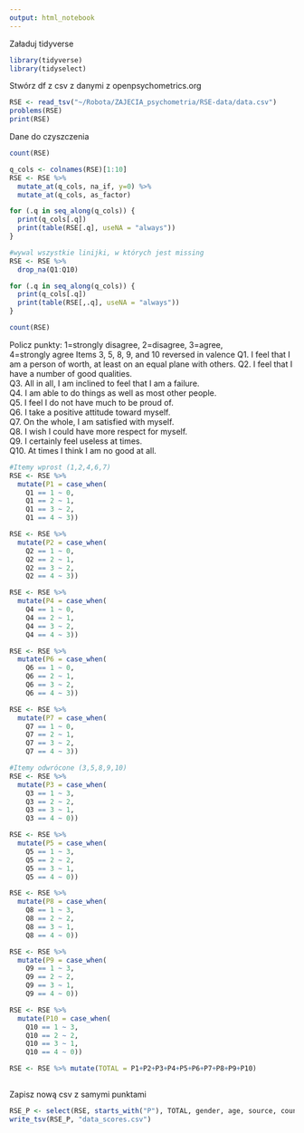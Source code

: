 ```yaml
---
output: html_notebook
---
```


Załaduj tidyverse
```r
library(tidyverse)
library(tidyselect)
```

Stwórz df z csv z danymi z openpsychometrics.org
```r
RSE <- read_tsv("~/Robota/ZAJECIA_psychometria/RSE-data/data.csv")
problems(RSE)
print(RSE)
```

Dane do czyszczenia
```r
count(RSE)

q_cols <- colnames(RSE)[1:10]
RSE <- RSE %>% 
  mutate_at(q_cols, na_if, y=0) %>% 
  mutate_at(q_cols, as_factor)

for (.q in seq_along(q_cols)) {
  print(q_cols[.q])
  print(table(RSE[.q], useNA = "always"))
}

#wywal wszystkie linijki, w których jest missing
RSE <- RSE %>% 
  drop_na(Q1:Q10)

for (.q in seq_along(q_cols)) {
  print(q_cols[.q])
  print(table(RSE[,.q], useNA = "always"))
}

count(RSE)
```

Policz punkty:
1=strongly disagree, 
2=disagree, 
3=agree,  
4=strongly agree
Items 3, 5, 8, 9, and 10 reversed in valence
Q1. I feel that I am a person of worth, at least on an equal plane with others.	
Q2. I feel that I have a number of good qualities.	
Q3. All in all, I am inclined to feel that I am a failure.	
Q4. I am able to do things as well as most other people.	
Q5. I feel I do not have much to be proud of.	
Q6. I take a positive attitude toward myself.	
Q7. On the whole, I am satisfied with myself.	
Q8. I wish I could have more respect for myself.	
Q9. I certainly feel useless at times.	
Q10. At times I think I am no good at all.
```r
#Itemy wprost (1,2,4,6,7)
RSE <- RSE %>%
  mutate(P1 = case_when(
    Q1 == 1 ~ 0, 
    Q1 == 2 ~ 1,
    Q1 == 3 ~ 2,
    Q1 == 4 ~ 3))

RSE <- RSE %>%
  mutate(P2 = case_when(
    Q2 == 1 ~ 0, 
    Q2 == 2 ~ 1,
    Q2 == 3 ~ 2,
    Q2 == 4 ~ 3))

RSE <- RSE %>%
  mutate(P4 = case_when(
    Q4 == 1 ~ 0, 
    Q4 == 2 ~ 1,
    Q4 == 3 ~ 2,
    Q4 == 4 ~ 3))

RSE <- RSE %>%
  mutate(P6 = case_when(
    Q6 == 1 ~ 0, 
    Q6 == 2 ~ 1,
    Q6 == 3 ~ 2,
    Q6 == 4 ~ 3))

RSE <- RSE %>%
  mutate(P7 = case_when(
    Q7 == 1 ~ 0, 
    Q7 == 2 ~ 1,
    Q7 == 3 ~ 2,
    Q7 == 4 ~ 3))

#Itemy odwrócone (3,5,8,9,10)
RSE <- RSE %>%
  mutate(P3 = case_when(
    Q3 == 1 ~ 3, 
    Q3 == 2 ~ 2,
    Q3 == 3 ~ 1,
    Q3 == 4 ~ 0))

RSE <- RSE %>%
  mutate(P5 = case_when(
    Q5 == 1 ~ 3, 
    Q5 == 2 ~ 2,
    Q5 == 3 ~ 1,
    Q5 == 4 ~ 0))

RSE <- RSE %>%
  mutate(P8 = case_when(
    Q8 == 1 ~ 3, 
    Q8 == 2 ~ 2,
    Q8 == 3 ~ 1,
    Q8 == 4 ~ 0))

RSE <- RSE %>%
  mutate(P9 = case_when(
    Q9 == 1 ~ 3, 
    Q9 == 2 ~ 2,
    Q9 == 3 ~ 1,
    Q9 == 4 ~ 0))

RSE <- RSE %>%
  mutate(P10 = case_when(
    Q10 == 1 ~ 3, 
    Q10 == 2 ~ 2,
    Q10 == 3 ~ 1,
    Q10 == 4 ~ 0))

RSE <- RSE %>% mutate(TOTAL = P1+P2+P3+P4+P5+P6+P7+P8+P9+P10)
 
```

Zapisz nową csv z samymi punktami
```r
RSE_P <- select(RSE, starts_with("P"), TOTAL, gender, age, source, country)
write_tsv(RSE_P, "data_scores.csv")
```

